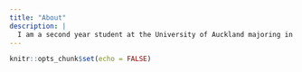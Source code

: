 ```yaml
---
title: "About"
description: |
  I am a second year student at the University of Auckland majoring in Statistics and Communications.
---
```


```r
knitr::opts_chunk$set(echo = FALSE)
```
